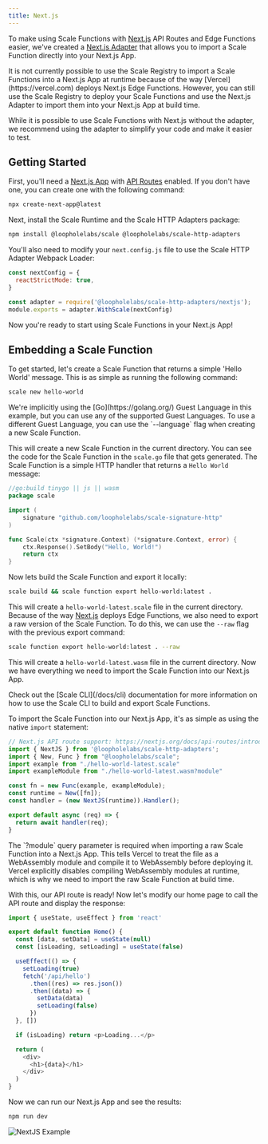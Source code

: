 ```yaml
---
title: Next.js
---
```


To make using Scale Functions with [Next.js](https://nextjs.org/) API Routes and Edge Functions easier, we've created a
[Next.js Adapter](https://github.com/loopholelabs/scale-http-adapters) that allows you to import a Scale Function
directly into your Next.js App.

<Note>
    It is not currently possible to use the Scale Registry to import a Scale Functions into a Next.js App at runtime because of
    the way [Vercel](https://vercel.com) deploys Next.js Edge Functions. However, you can still use the Scale Registry to deploy your
    Scale Functions and use the Next.js Adapter to import them into your Next.js App at build time.
</Note>

While it is possible to use Scale Functions with Next.js without the adapter, we recommend using the adapter to
simplify your code and make it easier to test.

## Getting Started

First, you'll need a [Next.js App](https://nextjs.org/docs/getting-started) with [API Routes](https://nextjs.org/docs/api-routes/introduction)
enabled. If you don't have one, you can create one with the following command:
```bash
npx create-next-app@latest
```

Next, install the Scale Runtime and the Scale HTTP Adapters package:
```bash
npm install @loopholelabs/scale @loopholelabs/scale-http-adapters
```

You'll also need to modify your `next.config.js` file to use the Scale HTTP Adapter Webpack Loader:
```js
const nextConfig = {
  reactStrictMode: true,
}

const adapter = require('@loopholelabs/scale-http-adapters/nextjs');
module.exports = adapter.WithScale(nextConfig)
```

Now you're ready to start using Scale Functions in your Next.js App!

## Embedding a Scale Function

To get started, let's create a Scale Function that returns a simple 'Hello World' message. This is as simple as
running the following command:
```bash
scale new hello-world
```

<Note>
    We're implicitly using the [Go](https://golang.org/) Guest Language in this example, but you can use any of the supported
    Guest Languages. To use a different Guest Language, you can use the `--language` flag when creating a new Scale Function.
</Note>

This will create a new Scale Function in the current directory. You can see the code for the Scale Function in the
`scale.go` file that gets generated. The Scale Function is a simple HTTP handler that returns a `Hello World` message:
```go
//go:build tinygo || js || wasm
package scale

import (
	signature "github.com/loopholelabs/scale-signature-http"
)

func Scale(ctx *signature.Context) (*signature.Context, error) {
	ctx.Response().SetBody("Hello, World!")
	return ctx
}
```

Now lets build the Scale Function and export it locally:
```bash
scale build && scale function export hello-world:latest .
```

This will create a `hello-world-latest.scale` file in the current directory. Because of the way [Next.js](https://nextjs.org/)
deploys Edge Functions, we also need to export a raw version of the Scale Function. To do this, we can use the
`--raw` flag with the previous export command:
```bash
scale function export hello-world:latest . --raw
```

This will create a `hello-world-latest.wasm` file in the current directory. Now we have everything we need to import
the Scale Function into our Next.js App.

<Tip>
    Check out the [Scale CLI](/docs/cli) documentation for more information on how to use the Scale CLI to build and export
    Scale Functions.
</Tip>

To import the Scale Function into our Next.js App, it's as simple as using the native `import` statement:
```js pages/api/hello.js
// Next.js API route support: https://nextjs.org/docs/api-routes/introduction
import { NextJS } from '@loopholelabs/scale-http-adapters';
import { New, Func } from "@loopholelabs/scale";
import example from "./hello-world-latest.scale"
import exampleModule from "./hello-world-latest.wasm?module"

const fn = new Func(example, exampleModule);
const runtime = New([fn]);
const handler = (new NextJS(runtime)).Handler();

export default async (req) => {
  return await handler(req);
}
```

<Note>
    The `?module` query parameter is required when importing a raw Scale Function into a Next.js App. This tells
    Vercel to treat the file as a WebAssembly module and compile it to WebAssembly before deploying it. Vercel explicitly
    disables compiling WebAssembly modules at runtime, which is why we need to import the raw Scale Function at build time.
</Note>

With this, our API route is ready! Now let's modify our home page to call the API route and display the response:
```js pages/index.js
import { useState, useEffect } from 'react'

export default function Home() {
  const [data, setData] = useState(null)
  const [isLoading, setLoading] = useState(false)

  useEffect(() => {
    setLoading(true)
    fetch('/api/hello')
      .then((res) => res.json())
      .then((data) => {
        setData(data)
        setLoading(false)
      })
  }, [])

  if (isLoading) return <p>Loading...</p>

  return (
    <div>
      <h1>{data}</h1>
    </div>
  )
}
```

Now we can run our Next.js App and see the results:
```bash
npm run dev
```
<Frame caption="Next.js App on http://localhost:3000">
    <img className="w-full rounded-md" src="/images/nextjs-example.png" alt="NextJS Example" />
</Frame>
